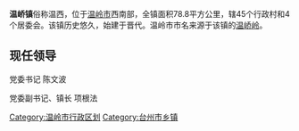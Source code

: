 '''温峤镇'''俗称温西，位于[[温岭市|温岭市]]西南部，全镇面积78.8平方公里，辖45个行政村和4个居委会。该镇历史悠久，始建于晋代。温岭市市名来源于该镇的[[温峤岭|温峤岭]]。

== 现任领导 ==

党委书记 陈文波  

党委副书记、镇长  项根法


{{温岭市行政区划}}
[[Category:温岭市行政区划|Category:温岭市行政区划]]
[[Category:台州市乡镇|Category:台州市乡镇]]